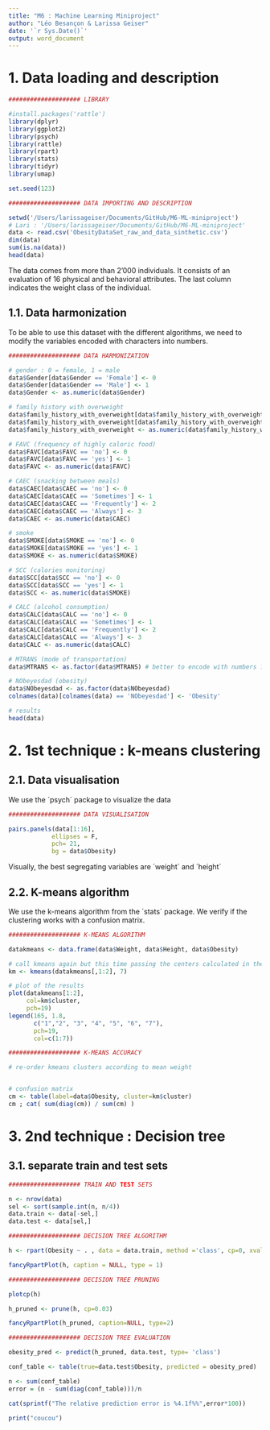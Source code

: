 ```yaml
---
title: "M6 : Machine Learning Miniproject"
author: "Léo Besançon & Larissa Geiser"
date: '`r Sys.Date()`'
output: word_document
---
```


# 1. Data loading and description

```r
#################### LIBRARY 

#install.packages('rattle')
library(dplyr)
library(ggplot2)
library(psych)
library(rattle)
library(rpart)
library(stats)
library(tidyr)
library(umap)

set.seed(123)
```

```r
#################### DATA IMPORTING AND DESCRIPTION

setwd('/Users/larissageiser/Documents/GitHub/M6-ML-miniproject') 
# Lari : '/Users/larissageiser/Documents/GitHub/M6-ML-miniproject'
data <- read.csv('ObesityDataSet_raw_and_data_sinthetic.csv')
dim(data)
sum(is.na(data))
head(data)
```
The data comes from more than 2'000 individuals. It consists of an evaluation of 16 physical and behavioral attributes. The last column indicates the weight class of the individual.

## 1.1. Data harmonization

To be able to use this dataset with the different algorithms, we need to modify the variables encoded with characters into numbers.

```r
#################### DATA HARMONIZATION

# gender : 0 = female, 1 = male
data$Gender[data$Gender == 'Female'] <- 0
data$Gender[data$Gender == 'Male'] <- 1
data$Gender <- as.numeric(data$Gender)

# family history with overweight
data$family_history_with_overweight[data$family_history_with_overweight == 'no'] <- 0
data$family_history_with_overweight[data$family_history_with_overweight == 'yes'] <- 1
data$family_history_with_overweight <- as.numeric(data$family_history_with_overweight)

# FAVC (frequency of highly caloric food)
data$FAVC[data$FAVC == 'no'] <- 0
data$FAVC[data$FAVC == 'yes'] <- 1
data$FAVC <- as.numeric(data$FAVC)

# CAEC (snacking between meals)
data$CAEC[data$CAEC == 'no'] <- 0
data$CAEC[data$CAEC == 'Sometimes'] <- 1
data$CAEC[data$CAEC == 'Frequently'] <- 2
data$CAEC[data$CAEC == 'Always'] <- 3
data$CAEC <- as.numeric(data$CAEC)

# smoke
data$SMOKE[data$SMOKE == 'no'] <- 0
data$SMOKE[data$SMOKE == 'yes'] <- 1
data$SMOKE <- as.numeric(data$SMOKE)

# SCC (calories monitoring)
data$SCC[data$SCC == 'no'] <- 0
data$SCC[data$SCC == 'yes'] <- 1
data$SCC <- as.numeric(data$SMOKE)

# CALC (alcohol consumption)
data$CALC[data$CALC == 'no'] <- 0
data$CALC[data$CALC == 'Sometimes'] <- 1
data$CALC[data$CALC == 'Frequently'] <- 2
data$CALC[data$CALC == 'Always'] <- 3
data$CALC <- as.numeric(data$CALC)

# MTRANS (mode of transportation)
data$MTRANS <- as.factor(data$MTRANS) # better to encode with numbers ? i don't think so

# NObeyesdad (obesity)
data$NObeyesdad <- as.factor(data$NObeyesdad)
colnames(data)[colnames(data) == 'NObeyesdad'] <- 'Obesity'

# results
head(data)

```


# 2. 1st technique : k-means clustering

## 2.1. Data visualisation

We use the ´psych´ package to visualize the data

```r
#################### DATA VISUALISATION

pairs.panels(data[1:16],
            ellipses = F,
            pch= 21,
            bg = data$Obesity)

```
Visually, the best segregating variables are ´weight´ and ´height´


## 2.2. K-means algorithm
We use the k-means algorithm from the ´stats´ package. We verify if the clustering works with a confusion matrix. 

```r
#################### K-MEANS ALGORITHM

datakmeans <- data.frame(data$Weight, data$Height, data$Obesity)

# call kmeans again but this time passing the centers calculated in the previous step
km <- kmeans(datakmeans[,1:2], 7)

# plot of the results
plot(datakmeans[1:2], 
     col=km$cluster, 
     pch=19)
legend(165, 1.8, 
       c("1","2", "3", "4", "5", "6", "7"),
       pch=19, 
       col=c(1:7))

```


```r
#################### K-MEANS ACCURACY

# re-order kmeans clusters according to mean weight


# confusion matrix
cm <- table(label=data$Obesity, cluster=km$cluster)
cm ; cat( sum(diag(cm)) / sum(cm) )

```


# 3. 2nd technique : Decision tree

## 3.1. separate train and test sets

```r
#################### TRAIN AND TEST SETS

n <- nrow(data)
sel <- sort(sample.int(n, n/4))
data.train <- data[-sel,]
data.test <- data[sel,]

```

```r
#################### DECISION TREE ALGORITHM

h <- rpart(Obesity ~ . , data = data.train, method ='class', cp=0, xval=500)

fancyRpartPlot(h, caption = NULL, type = 1)

```

```r
#################### DECISION TREE PRUNING

plotcp(h)

h_pruned <- prune(h, cp=0.03)

fancyRpartPlot(h_pruned, caption=NULL, type=2)
```

```r
#################### DECISION TREE EVALUATION

obesity_pred <- predict(h_pruned, data.test, type= 'class')

conf_table <- table(true=data.test$Obesity, predicted = obesity_pred)

n <- sum(conf_table)
error = (n - sum(diag(conf_table)))/n

cat(sprintf("The relative prediction error is %4.1f%%",error*100))
```

```r
print("coucou")
```


